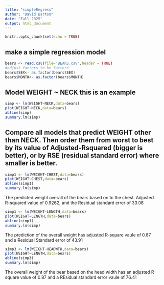 ```yaml
---
title: "simpleRegress"
author: "David Barton"
date: "Fall 2025"
output: html_document
---
```


```r
knitr::opts_chunk$set(echo = TRUE)
```

## make a simple regression model

```r
bears <- read.csv(file="BEARS.csv",header = TRUE)
#adjust factors to be factors
bears$SEX<- as.factor(bears$SEX)
bears$MONTH<- as.factor(bears$MONTH)
```

## Model WEIGHT ~ NECK  this is an example  

```r
simp <- lm(WEIGHT~NECK,data=bears)
plot(WEIGHT~NECK,data=bears)
abline(simp)
summary.lm(simp)
```


## Compare all models that predict WEIGHT other than NECK. Then order them from worst to best by its value of Adjusted-Rsquared (bigger is better), or by RSE (residual standard error) where smaller is better. 

```r
simp1 <- lm(WEIGHT~CHEST,data=bears)
plot(WEIGHT~CHEST,data=bears)
abline(simp1)
summary.lm(simp)
```
The predicted weight overall of the bears based on to the chest. Adjusted R-squared value of 0.9262, and the Residual standard error of 33.08

```r
simp1 <- lm(WEIGHT~LENGTH,data=bears)
plot(WEIGHT~LENGTH,data=bears)
abline(simp1)
summary.lm(simp)
```

The prediction of the overall weight has adjusted R-square vaule of 0.87 and a Residual Standard error of 43.91

```r
simp3 <- lm(WEIGHT~HEADWTH,data=bears)
plot(WEIGHT~LENGTH,data=bears)
abline(simp3)
summary.lm(simp)
```

The overall weight of the bear based on the head width has an adjusted R-square value of 0.87 and a REsidual standard error vaule of  76.41